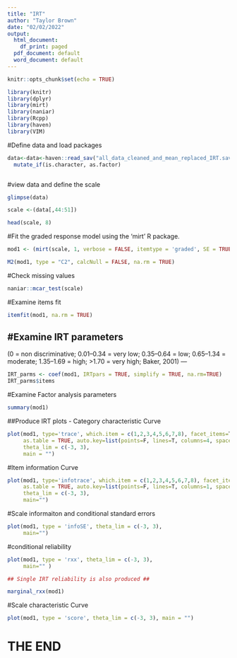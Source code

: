 ```yaml
---
title: "IRT"
author: "Taylor Brown"
date: "02/02/2022"
output:
  html_document:
    df_print: paged
  pdf_document: default
  word_document: default
---
```


```r


knitr::opts_chunk$set(echo = TRUE)

library(knitr)
library(dplyr)
library(mirt)
library(naniar)
library(Rcpp)
library(haven)
library(VIM)
```

#Define data and load packages
```r
data<-data<-haven::read_sav("all_data_cleaned_and_mean_replaced_IRT.sav")%>%
  mutate_if(is.character, as.factor)



```

#view data and define the scale
```r
glimpse(data)

scale <-(data[,44:51])

head(scale, 8) 

```

#Fit the graded response model using the 'mirt' R package.
```r

mod1 <- (mirt(scale, 1, verbose = FALSE, itemtype = 'graded', SE = TRUE))

M2(mod1, type = "C2", calcNull = FALSE, na.rm = TRUE)

```

#Check missing values

```r

naniar::mcar_test(scale)

```


#Examine items fit

```r

itemfit(mod1, na.rm = TRUE)

```

#Examine IRT parameters 
---
(0 = non discriminative; 0.01–0.34 =
very low; 0.35–0.64 = low; 0.65–1.34 = moderate; 1.35–1.69 = high; >1.70 = very high; Baker, 2001)
---

```r

IRT_parms <- coef(mod1, IRTpars = TRUE, simplify = TRUE, na.rm=TRUE)
IRT_parms$items

```

#Examine Factor analysis parameters

```r

summary(mod1)

```

##Produce IRT plots - Category characteristic Curve

```r

plot(mod1, type='trace', which.item = c(1,2,3,4,5,6,7,8), facet_items=T, 
     as.table = TRUE, auto.key=list(points=F, lines=T, columns=4, space = 'top', cex = .8), 
     theta_lim = c(-3, 3), 
     main = "")


```


#Item information Curve

```r

plot(mod1, type='infotrace', which.item = c(1,2,3,4,5,6,7,8), facet_items=T, 
     as.table = TRUE, auto.key=list(points=F, lines=T, columns=1, space = 'right', cex = .8), 
     theta_lim = c(-3, 3), 
     main="")

```

#Scale informaiton and conditional standard errors

```r

plot(mod1, type = 'infoSE', theta_lim = c(-3, 3), 
     main="")

```

#conditional reliability

```r

plot(mod1, type = 'rxx', theta_lim = c(-3, 3), 
     main="" )

## Single IRT reliability is also produced ##

marginal_rxx(mod1)


```

#Scale characteristic Curve


```r

plot(mod1, type = 'score', theta_lim = c(-3, 3), main = "")

```

# THE END
